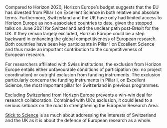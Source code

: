Compared to Horizon 2020, Horizon Europe's budget suggests that the EU has divested from Pillar I on Excellent Science in both relative and absolute terms.  Furthermore, Switzerland and the UK have only had limited access to Horizon Europe as non-associated countries to date, given the stopped talks on June 2021 for Switzerland and the unclear path post-Brexit for the UK. If they remain largely excluded, Horizon Europe could be a step backward in enhancing the global competitiveness of European research.  Both countries have been key participants in Pillar I on Excellent Science and thus made an important contribution to the competitiveness of European research.  

For researchers affiliated with Swiss institutions, the exclusion from Horizon Europe entails either unfavourable conditions of participation (ex: no project coordination) or outright exclusion from funding instruments.  The exclusion particularly concerns the funding instruments in Pillar I, on Excellent Science, the most important pillar for Switzerland in previous programmes.

Excluding Switzerland from Horizon Europe prevents a win-win deal for research collaboration.  Combined with UK's exclusion, it could lead to a serious setback on the road to strengthening the European Research Area.

[Stick to Science](https://stick-to-science.eu) is as much about addressing the interests of Switzerland and the UK as it is about the defence of European research as a whole.